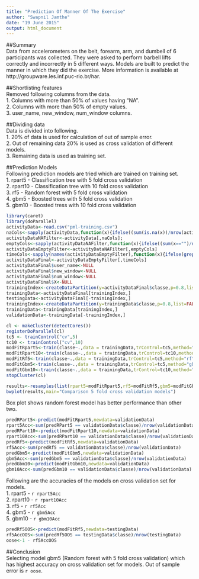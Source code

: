 ```yaml
---
title: "Prediction Of Manner Of The Exercise"
author: "Swapnil Jamthe"
date: "19 June 2015"
output: html_document
---
```

##Summary  
Data from accelerometers on the belt, forearm, arm, and dumbell of 6 participants was collected. They were asked to perform barbell lifts correctly and incorrectly in 5 different ways. Models are built to predict the manner in which they did the exercise.
More information is available at  http://groupware.les.inf.puc-rio.br/har.

##Shortlisting features  
Removed following columns from the data.  
1. Columns with more than 50% of values having "NA".  
2. Columns with more than 50% of empty values.  
3. user_name, new_window, num_window columns.  

##Dividing data  
Data is divided into following.  
1. 20% of data is used for calculation of out of sample error.  
2. Out of remaining data 20% is used as cross validation of different models.  
3. Remaining data is used as training set.   

##Prediction Models  
Following prediction models are tried which are trained on training set.  
1. rpart5 - Classification tree with 5 fold cross validation  
2. rpart10 - Classification tree with 10 fold cross validation  
3. rf5 - Random forest with 5 fold cross validation  
4. gbm5 - Boosted trees with 5 fold cross validation  
5. gbm10 - Boosted tress with 10 fold cross validation  


```r
library(caret)
library(doParallel)
activityData<-read.csv("pml-training.csv")
naCols<-sapply(activityData,function(x){ifelse((sum(is.na(x))/nrow(activityData))<0.5,TRUE,FALSE)})
activityDataNAFilter<-activityData[,naCols];
emptyCols<-sapply(activityDataNAFilter,function(x){ifelse((sum(x=="")/nrow(activityData))<0.5,TRUE,FALSE)})
activityDataEmptyFilter<-activityDataNAFilter[,emptyCols]
timeCols<-sapply(names(activityDataEmptyFilter),function(x){ifelse(grepl("timestamp",x),FALSE,TRUE)})
activityDataFinal<-activityDataEmptyFilter[,timeCols]
activityDataFinal$user_name<-NULL
activityDataFinal$new_window<-NULL
activityDataFinal$num_window<-NULL
activityDataFinal$X<-NULL
trainingIndex<-createDataPartition(y=activityDataFinal$classe,p=0.8,list=FALSE)
trainingData<-activityDataFinal[trainingIndex,]
testingData<-activityDataFinal[-trainingIndex,]
trainingIndex<-createDataPartition(y=trainingData$classe,p=0.8,list=FALSE)
trainingData<-trainingData[trainingIndex,]
validationData<-trainingData[-trainingIndex,]
```



```r
cl <- makeCluster(detectCores())
registerDoParallel(cl)
tc5 <- trainControl("cv",5)
tc10 <- trainControl("cv",10)
modFitRpart5<-train(classe~.,data = trainingData,trControl=tc5,method="rpart")
modFitRpart10<-train(classe~.,data = trainingData,trControl=tc10,method="rpart")
modFitRf5<-train(classe~.,data = trainingData,trControl=tc5,method="rf")
modFitGbm5<-train(classe~.,data = trainingData,trControl=tc5,method="gbm")
modFitGbm10<-train(classe~.,data = trainingData,trControl=tc10,method="gbm")
stopCluster(cl)
```

```r
results<-resamples(list(rpart5=modFitRpart5,rf5=modFitRf5,gbm5=modFitGbm5))
bwplot(results,main="Comparison 5 fold cross validation models")
```

Box plot shows random forest model has better performance than other two.

```r
predRPart5<-predict(modFitRpart5,newdata=validationData)
rpart5Acc<-sum(predRPart5 == validationData$classe)/nrow(validationData)
predRPart10<-predict(modFitRpart10,newdata=validationData)
rpart10Acc<-sum(predRPart10 == validationData$classe)/nrow(validationData)
predRf5<-predict(modFitRf5,newdata=validationData)
rf5Acc<-sum(predRf5 == validationData$classe)/nrow(validationData)
predGbm5<-predict(modFitGbm5,newdata=validationData)
gbm5Acc<-sum(predGbm5 == validationData$classe)/nrow(validationData)
predGbm10<-predict(modFitGbm10,newdata=validationData)
gbm10Acc<-sum(predGbm10 == validationData$classe)/nrow(validationData)
```

Following are the accuracies of the models on cross validation set for models.  
1. rpart5 - `r rpart5Acc`  
2. rpart10 - `r rpart10Acc`  
3. rf5 - `r rf5Acc`  
4. gbm5 - `r gbm5Acc`  
5. gbm10 - `r gbm10Acc`  

```r
predRf5OOS<-predict(modFitRf5,newdata=testingData)
rf5AccOOS<-sum(predRf5OOS == testingData$classe)/nrow(testingData)
oose<-1 - rf5AccOOS

```


##Conclusion  
Selecting model gbm5 (Random forest with 5 fold cross validation) which has highest accuracy on cross validation set for models. Out of sample error is `r oose`.





